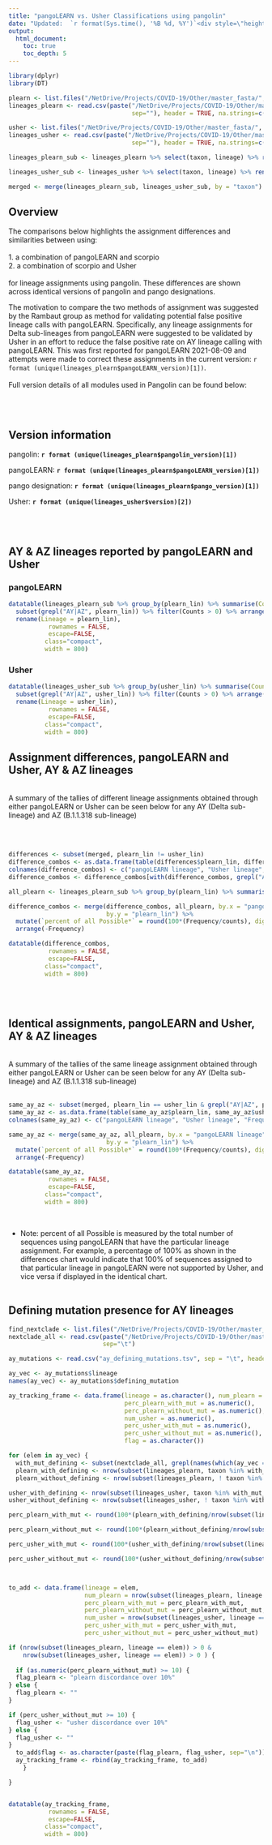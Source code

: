 ```yaml
---
title: "pangoLEARN vs. Usher Classifications using pangolin"
date: "Updated:  `r format(Sys.time(), '%B %d, %Y')`<div style=\"height: 40px;\"></div>"
output:
  html_document:
    toc: true
    toc_depth: 5
---
```


```r
library(dplyr)
library(DT)

plearn <- list.files("/NetDrive/Projects/COVID-19/Other/master_fasta/", pattern = "*plearn*")
lineages_plearn <- read.csv(paste("/NetDrive/Projects/COVID-19/Other/master_fasta/", plearn,
                                  sep=""), header = TRUE, na.strings=c("","NA"), stringsAsFactors=FALSE)

usher <- list.files("/NetDrive/Projects/COVID-19/Other/master_fasta/", pattern = "*usher*")
lineages_usher <- read.csv(paste("/NetDrive/Projects/COVID-19/Other/master_fasta/", usher,
                                  sep=""), header = TRUE, na.strings=c("","NA"), stringsAsFactors=FALSE)

lineages_plearn_sub <- lineages_plearn %>% select(taxon, lineage) %>% rename(plearn_lin = lineage)

lineages_usher_sub <- lineages_usher %>% select(taxon, lineage) %>% rename(usher_lin = lineage)

merged <- merge(lineages_plearn_sub, lineages_usher_sub, by = "taxon")
```

## Overview

The comparisons below highlights the assignment differences and similarities between using:
\
\
1. a combination of pangoLEARN and scorpio
\
2. a combination of scorpio and Usher
\
\
for lineage assignments using pangolin. These differences are shown across identical versions of pangolin and pango designations. 
\

The motivation to compare the two methods of assignment was suggested by the Rambaut group as method for validating potential false positive lineage calls with pangoLEARN. Specifically, any lineage assignments for Delta sub-lineages from pangoLEARN were suggested to be validated by Usher in an effort to reduce the false positive rate on AY lineage calling with pangoLEARN. This was first reported for pangoLEARN 2021-08-09 and attempts were made to correct these assignments in the current version: `r format (unique(lineages_plearn$pangoLEARN_version)[1])`. 
\
\
Full version details of all modules used in Pangolin can be found below:

\
\


## Version information


pangolin: **`r format (unique(lineages_plearn$pangolin_version)[1])`**

pangoLEARN: **`r format (unique(lineages_plearn$pangoLEARN_version)[1])`**

pango designation: **`r format (unique(lineages_plearn$pango_version)[1])`**

Usher: **`r format (unique(lineages_usher$version)[2])`**

\
\

## AY & AZ lineages reported by pangoLEARN and Usher

### pangoLEARN

```r

datatable(lineages_plearn_sub %>% group_by(plearn_lin) %>% summarise(Counts = n()) %>%
  subset(grepl("AY|AZ", plearn_lin)) %>% filter(Counts > 0) %>% arrange(-Counts) %>%
  rename(Lineage = plearn_lin),
           rownames = FALSE,
           escape=FALSE,
          class="compact",
          width = 800)

```
### Usher

```r

datatable(lineages_usher_sub %>% group_by(usher_lin) %>% summarise(Counts = n()) %>%
  subset(grepl("AY|AZ", usher_lin)) %>% filter(Counts > 0) %>% arrange(-Counts) %>%
  rename(Lineage = usher_lin),
           rownames = FALSE,
           escape=FALSE,
          class="compact",
          width = 800)

```

## Assignment differences, pangoLEARN and Usher, AY & AZ lineages
\
A summary of the tallies of different lineage assignments obtained through either pangoLEARN or Usher can be seen below for any AY (Delta sub-lineage) and AZ (B.1.1.318 sub-lineage)

\
\

```r
differences <- subset(merged, plearn_lin != usher_lin)
difference_combos <- as.data.frame(table(differences$plearn_lin, differences$usher_lin)) %>% filter(Freq > 0)
colnames(difference_combos) <- c("pangoLEARN lineage", "Usher lineage", "Frequency")
difference_combos <- difference_combos[with(difference_combos, grepl("AY|AZ", paste(`pangoLEARN lineage`, `Usher lineage`))),]

all_plearn <- lineages_plearn_sub %>% group_by(plearn_lin) %>% summarise(counts = n())

difference_combos <- merge(difference_combos, all_plearn, by.x = "pangoLEARN lineage",
                           by.y = "plearn_lin") %>% 
  mutate(`percent of all Possible*` = round(100*(Frequency/counts), digits = 1)) %>% select(-counts) %>%
  arrange(-Frequency)

datatable(difference_combos,
           rownames = FALSE,
           escape=FALSE,
          class="compact",
          width = 800)

```

<br>
<br>


## Identical assignments, pangoLEARN and Usher, AY & AZ lineages
\
A summary of the tallies of the same lineage assignment obtained through either pangoLEARN or Usher can be seen below for any AY (Delta sub-lineage) and AZ (B.1.1.318 sub-lineage)
\
\
```r
same_ay_az <- subset(merged, plearn_lin == usher_lin & grepl("AY|AZ", plearn_lin))
same_ay_az <- as.data.frame(table(same_ay_az$plearn_lin, same_ay_az$usher_lin)) %>% filter(Freq > 0) %>% arrange(-Freq)
colnames(same_ay_az) <- c("pangoLEARN lineage", "Usher lineage", "Frequency")

same_ay_az <- merge(same_ay_az, all_plearn, by.x = "pangoLEARN lineage",
                           by.y = "plearn_lin") %>% 
  mutate(`percent of all Possible*` = round(100*(Frequency/counts), digits = 1)) %>% select(-counts) %>%
  arrange(-Frequency)

datatable(same_ay_az,
           rownames = FALSE,
           escape=FALSE,
          class="compact",
          width = 800)

```

<br>

* Note: percent of all Possible is measured by the total number of sequences using pangoLEARN that have the particular lineage assignment. For example, a percentage of 100% as shown in the differences chart would indicate that 100% of sequences assigned to that particular lineage in pangoLEARN were not supported by Usher, and vice versa if displayed in the identical chart. 
\
\

## Defining mutation presence for AY lineages

```r

find_nextclade <- list.files("/NetDrive/Projects/COVID-19/Other/master_fasta/", pattern = "nextclade_all*")
nextclade_all <- read.csv(paste("/NetDrive/Projects/COVID-19/Other/master_fasta/", find_nextclade, sep=""), header = TRUE, na.strings=c("","NA"), stringsAsFactors=FALSE,
                          sep="\t")

```



```r

ay_mutations <- read.csv("ay_defining_mutations.tsv", sep = "\t", header = TRUE, na.strings=c("","NA"), stringsAsFactors=FALSE)

ay_vec <- ay_mutations$lineage
names(ay_vec) <- ay_mutations$defining_mutation

ay_tracking_frame <- data.frame(lineage = as.character(), num_plearn = as.numeric(),
                                perc_plearn_with_mut = as.numeric(),
                                perc_plearn_without_mut = as.numeric(),
                                num_usher = as.numeric(),
                                perc_usher_with_mut = as.numeric(),
                                perc_usher_without_mut = as.numeric(),
                                flag = as.character())

for (elem in ay_vec) {
  with_mut_defining <- subset(nextclade_all, grepl(names(which(ay_vec == elem)), substitutions))
  plearn_with_defining <- nrow(subset(lineages_plearn, taxon %in% with_mut_defining$seqName & lineage == elem))
  plearn_without_defining <- nrow(subset(lineages_plearn, ! taxon %in% with_mut_defining$seqName & lineage == elem))

usher_with_defining <- nrow(subset(lineages_usher, taxon %in% with_mut_defining$seqName & lineage == elem))
usher_without_defining <- nrow(subset(lineages_usher, ! taxon %in% with_mut_defining$seqName & lineage == elem))

perc_plearn_with_mut <- round(100*(plearn_with_defining/nrow(subset(lineages_plearn, lineage                      == elem))), digits = 1)

perc_plearn_without_mut <- round(100*(plearn_without_defining/nrow(subset(lineages_plearn, lineage == elem))), digits = 1)

perc_usher_with_mut <- round(100*(usher_with_defining/nrow(subset(lineages_usher, lineage                      == elem))), digits = 1)

perc_usher_without_mut <- round(100*(usher_without_defining/nrow(subset(lineages_usher, lineage                      == elem))), digits = 1)



to_add <- data.frame(lineage = elem,
                     num_plearn = nrow(subset(lineages_plearn, lineage == elem)),
                     perc_plearn_with_mut = perc_plearn_with_mut,
                     perc_plearn_without_mut = perc_plearn_without_mut,
                     num_usher = nrow(subset(lineages_usher, lineage == elem)),
                     perc_usher_with_mut = perc_usher_with_mut,
                     perc_usher_without_mut = perc_usher_without_mut)

if (nrow(subset(lineages_plearn, lineage == elem)) > 0 &
    nrow(subset(lineages_usher, lineage == elem)) > 0 ) {
  
  if (as.numeric(perc_plearn_without_mut) >= 10) {
  flag_plearn <- "plearn discordance over 10%"
} else {
  flag_plearn <- ""
}

if (perc_usher_without_mut >= 10) {
  flag_usher <- "usher discordance over 10%"
} else {
  flag_usher <- ""
}
  to_add$flag <- as.character(paste(flag_plearn, flag_usher, sep="\n"))
  ay_tracking_frame <- rbind(ay_tracking_frame, to_add)
    }

}


datatable(ay_tracking_frame,
           rownames = FALSE,
           escape=FALSE,
          class="compact",
          width = 800)

```



